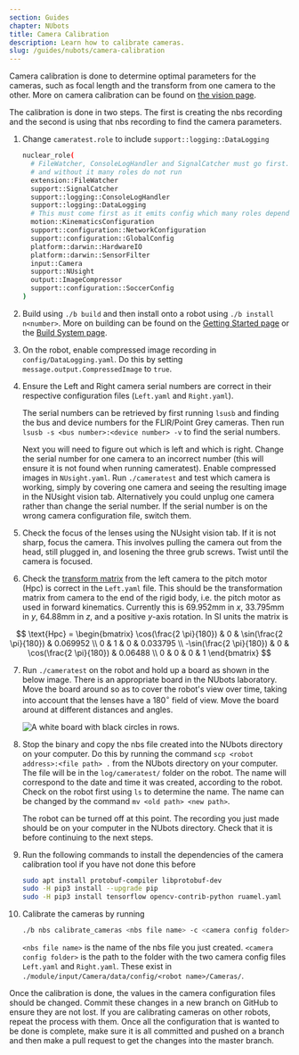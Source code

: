 ```yaml
---
section: Guides
chapter: NUbots
title: Camera Calibration
description: Learn how to calibrate cameras.
slug: /guides/nubots/camera-calibration
---
```


Camera calibration is done to determine optimal parameters for the cameras, such as focal length and the transform from one camera to the other. More on camera calibration can be found on [the vision page](/system/nubots/vision).

The calibration is done in two steps. The first is creating the nbs recording and the second is using that nbs recording to find the camera parameters.

1. Change `cameratest.role` to include `support::logging::DataLogging`

   ```bash
   nuclear_role(
     # FileWatcher, ConsoleLogHandler and SignalCatcher must go first. KinematicsConfiguration usually goes after these
     # and without it many roles do not run
     extension::FileWatcher
     support::SignalCatcher
     support::logging::ConsoleLogHandler
     support::logging::DataLogging
     # This must come first as it emits config which many roles depend on (e.g. SensorFilter, WalkEngine)
     motion::KinematicsConfiguration
     support::configuration::NetworkConfiguration
     support::configuration::GlobalConfig
     platform::darwin::HardwareIO
     platform::darwin::SensorFilter
     input::Camera
     support::NUsight
     output::ImageCompressor
     support::configuration::SoccerConfig
   )
   ```

2. Build using `./b build` and then install onto a robot using `./b install n<number>`. More on building can be found on the [Getting Started page](/guides/nubots/getting-started) or the [Build System page](/system/nubots/build-system).

3. On the robot, enable compressed image recording in `config/DataLogging.yaml`. Do this by setting `message.output.CompressedImage` to `true`.

4. Ensure the Left and Right camera serial numbers are correct in their respective configuration files (`Left.yaml` and `Right.yaml`).

   The serial numbers can be retrieved by first running `lsusb` and finding the bus and device numbers for the FLIR/Point Grey cameras. Then run `lsusb -s <bus number>:<device number> -v` to find the serial numbers.

   Next you will need to figure out which is left and which is right. Change the serial number for one camera to an incorrect number (this will ensure it is not found when running cameratest). Enable compressed images in `NUsight.yaml`. Run `./cameratest` and test which camera is working, simply by covering one camera and seeing the resulting image in the NUsight vision tab. Alternatively you could unplug one camera rather than change the serial number. If the serial number is on the wrong camera configuration file, switch them.

5. Check the focus of the lenses using the NUsight vision tab. If it is not sharp, focus the camera. This involves pulling the camera out from the head, still plugged in, and losening the three grub screws. Twist until the camera is focused.

6. Check the [transform matrix](/system/nubots/mathematics#homogeneous-transformations) from the left camera to the pitch motor (Hpc) is correct in the `Left.yaml` file. This should be the transformation matrix from camera to the end of the rigid body, i.e. the pitch motor as used in forward kinematics. Currently this is 69.952mm in $x$, 33.795mm in $y$, 64.88mm in $z$, and a positive $y$-axis rotation. In SI units the matrix is

$$
\text{Hpc} = \begin{bmatrix}
\cos(\frac{2 \pi}{180}) & 0 & \sin(\frac{2 \pi}{180}) & 0.069952 \\
0 & 1 & 0 & 0.033795 \\
-\sin(\frac{2 \pi}{180}) & 0 & \cos(\frac{2 \pi}{180}) & 0.06488 \\
0 & 0 & 0 & 1 \end{bmatrix}
$$

7. Run `./cameratest` on the robot and hold up a board as shown in the below image. There is an appropriate board in the NUbots laboratory. Move the board around so as to cover the robot's view over time, taking into account that the lenses have a $180^{\circ}$ field of view. Move the board around at different distances and angles.

   ![A white board with black circles in rows.](./images/asymmetric-circle-grid.svg 'Asymmetric circles grid used for calibration.')

8. Stop the binary and copy the nbs file created into the NUbots directory on your computer. Do this by running the command `scp <robot address>:<file path> .` from the NUbots directory on your computer. The file will be in the `log/cameratest/` folder on the robot. The name will correspond to the date and time it was created, according to the robot. Check on the robot first using `ls` to determine the name. The name can be changed by the command `mv <old path> <new path>`.

   The robot can be turned off at this point. The recording you just made should be on your computer in the NUbots directory. Check that it is before continuing to the next steps.

9. Run the following commands to install the dependencies of the camera calibration tool if you have not done this before

   ```bash
   sudo apt install protobuf-compiler libprotobuf-dev
   sudo -H pip3 install --upgrade pip
   sudo -H pip3 install tensorflow opencv-contrib-python ruamel.yaml
   ```

10. Calibrate the cameras by running

    ```bash
    ./b nbs calibrate_cameras <nbs file name> -c <camera config folder>
    ```

    `<nbs file name>` is the name of the nbs file you just created. `<camera config folder>` is the path to the folder with the two camera config files `Left.yaml` and `Right.yaml`. These exist in `./module/input/Camera/data/config/<robot name>/Cameras/`.

Once the calibration is done, the values in the camera configuration files should be changed. Commit these changes in a new branch on GitHub to ensure they are not lost. If you are calibrating cameras on other robots, repeat the process with them. Once all the configuration that is wanted to be done is complete, make sure it is all committed and pushed on a branch and then make a pull request to get the changes into the master branch.

